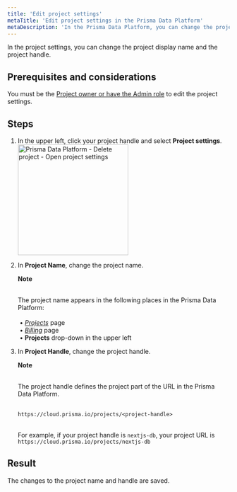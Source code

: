 ```yaml
---
title: 'Edit project settings'
metaTitle: 'Edit project settings in the Prisma Data Platform'
metaDescription: 'In the Prisma Data Platform, you can change the project display name and the project handle (URL) in the project settings.'
---
```


<TopBlock>

In the project settings, you can change the project display name and the project handle.

</TopBlock>

## Prerequisites and considerations

You must be the [Project owner or have the Admin role](/data-platform/members/user-roles) to edit the project settings.

## Steps

1. In the upper left, click your project handle and select **Project settings**.
   <img
      src="../images/team-members/manage-project-members-01-open-project-settings.png"
      title="Prisma Data Platform - Delete project - Open project settings"
      alt="Prisma Data Platform - Delete project - Open project settings"
      width="250px"
   />
2. In **Project Name**, change the project name.

   <Admonition>

   **Note**<br /><br />

   The project name appears in the following places in the Prisma Data Platform:<br /><br />
   &nbsp;• [_Projects_](https://cloud.prisma.io/projects) page<br />
   &nbsp;• [_Billing_](https://cloud.prisma.io/billing) page<br />
   &nbsp;• **Projects** drop-down in the upper left

   </Admonition>

3. In **Project Handle**, change the project handle.

   <Admonition>

   **Note**<br /><br />

   The project handle defines the project part of the URL in the Prisma Data Platform.<br /><br />

   `https://cloud.prisma.io/projects/<project-handle>`<br /><br />

   For example, if your project handle is `nextjs-db`, your project URL is `https://cloud.prisma.io/projects/nextjs-db`

   </Admonition>

## Result

The changes to the project name and handle are saved.

